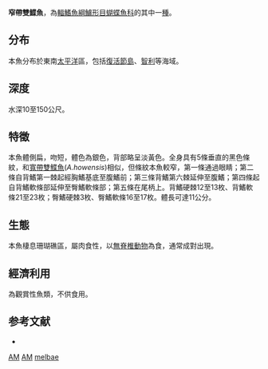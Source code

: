 {{Speciesbox
| name = 窄帶雙鰈魚
| image = 
| status = DD
| status_system = IUCN3.1
| genus = Amphichaetodon
| species = melbae
| authority = Burgess & Caldwell, 1978
| synonyms = *''Chaetodon aureus'',Molina, 1782
*''Chaetodon chilensis'',Gmelin, 1789
}}
'''窄帶雙鰈魚'''，為[[輻鰭魚綱|輻鰭魚綱]][[鱸形目|鱸形目]][[蝴蝶魚科|蝴蝶魚科]]的其中一[[種|種]]。

==分布==
本魚分布於東南[[太平洋|太平洋]]區，包括[[復活節島|復活節島]]、[[智利|智利]]等海域。

==深度==
水深10至150公尺。

==特徵==
本魚體側扁，吻短，體色為銀色，背部略呈淡黃色。全身具有5條垂直的黑色條紋，和[[寬帶雙鰈魚|寬帶雙鰈魚]](''A.howensis'')相似，但條紋本魚較窄，第一條通過眼睛；第二條自背鰭第一棘起經胸鰭基底至腹鰭前；第三條背鰭第六棘延伸至腹鰭；第四條起自背鰭軟條部延伸至臀鰭軟條部；第五條在尾柄上。背鰭硬棘12至13枚、背鰭軟條21至23枚；臀鰭硬棘3枚、臀鰭軟條16至17枚。體長可達11公分。

==生態==
本魚棲息珊瑚礁區，屬肉食性，以[[無脊椎動物|無脊椎動物]]為食，通常成對出現。

==經濟利用==
為觀賞性魚類，不供食用。

==参考文献==
*{{FishBase_species|genus=Amphichaetodon|species=melbae|year=2011|month=12}}
{{Taxonbar|from=Q1823184}}

[[Category:IUCN红色名录数据缺乏物种|AM]]
[[Category:觀賞魚|AM]]
[[Category:雙鰈魚屬|melbae]]